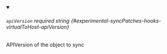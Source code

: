 
<details className="config-field" data-expandable="false" open>
<summary>

###### `apiVersion` <span className="config-field-required" data-required="false">required</span> <span className="config-field-type">string</span> <span className="config-field-default"></span> <span className="config-field-enum"></span> {#experimental-syncPatches-hooks-virtualToHost-apiVersion}

APIVersion of the object to sync

</summary>



</details>
